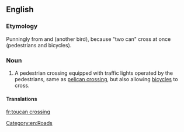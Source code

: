 ==English==

===Etymology===
Punningly from {{term|pelican crossing}} and {{term|toucan}} (another bird), because "two can" cross at once (pedestrians and bicycles).

===Noun===
{{en-noun|head=[[toucan]] [[crossing]]}}

# {{context|British|regional|lang=en}} A pedestrian crossing equipped with traffic lights operated by the pedestrians, same as [[pelican crossing]], but also allowing [[bicycle]]s to cross.

====Translations====
{{trans-see|pelican crossing}}

[[Category:en:Roads]]

[[fr:toucan crossing]]